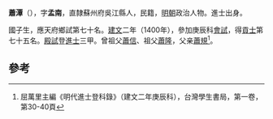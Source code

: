 '''蕭潭'''（{{bd|1372年||？}}），字'''孟南'''，直隸蘇州府吳江縣人，民籍，[[明朝|明朝]]政治人物。進士出身。

國子生，應天府鄉試第七十名。[[建文|建文]]二年（1400年），參加庚辰科[[會試|會試]]，得[[貢士|貢士]]第七十五名。[[殿試|殿試]]登[[進士|進士]]三甲。曾祖父[[蕭信|蕭信]]、祖父[[蕭隆|蕭隆]]，父亲[[蕭規|蕭規]]<ref>屈萬里主編《明代進士登科錄》（建文二年庚辰科），台灣學生書局，第一卷，第30-40頁</ref>。

==參考==
{{reflist}}
{{明朝人物小作品}}
{{建文二年庚辰科殿試金榜}}
